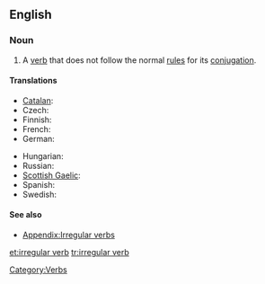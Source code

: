 ==English==
{{wikipedia}}

===Noun===
{{en-noun|sg=[[irregular]] [[verb]]}}

# A [[verb]] that does not follow the normal [[rule]]s for its [[conjugation]].

====Translations====
{{trans-top|verb that does not follow the normal rules for its conjugation}}
* [[Catalan]]: {{t|ca|verb irregular|g=m}}
* Czech: {{t-|cs|nepravidelné sloveso|n}}
* Finnish: {{t-|fi|epäsäännöllinen verbi}}
* French: {{t|fr|verbe irrégulier|g=m}}
* German: {{t|de|unregelmäßiges Verb|g=n}}
{{trans-mid}}
* Hungarian: {{t-|hu|rendhagyó ige}}
* Russian: {{t-|ru|неправильный глагол|g=m|tr=neprávil’nyj glagól|sc=Cyrl}}
* [[Scottish Gaelic]]: {{t-|gd|gnìomhair neo-riaghailteach|xs=Scottish Gaelic}}
* Spanish: {{t-|es|verbo irregular|g=m}}
* Swedish: {{t|sv|oregelbundet verb}}
{{trans-bottom}}

====See also====
* [[Appendix:Irregular verbs]]

[[Category:Verbs]]

[[et:irregular verb]]
[[tr:irregular verb]]